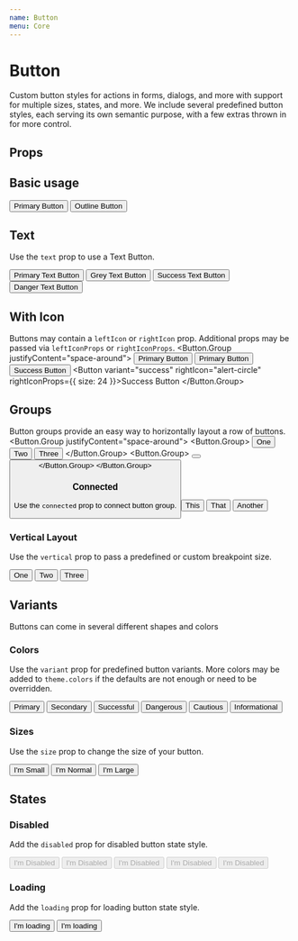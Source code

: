 ```yaml
---
name: Button
menu: Core
---
```



# Button

Custom button styles for actions in forms, dialogs, and more with support for multiple sizes, states, and more. We include several predefined button styles, each serving its own semantic purpose, with a few extras thrown in for more control.

## Props

<PropsTable of={Button} />

## Basic usage

<Playground>
  <Button.Group justifyContent="space-around">
    <Button>Primary Button</Button>
    <Button outline>Outline Button</Button>
  </Button.Group>
</Playground>

## Text

Use the `text` prop to use a Text Button.

<Playground>
  <Button.Group justifyContent="space-around">
    <Button text>Primary Text Button</Button>
    <Button text variant="grey">Grey Text Button</Button>
    <Button text variant="success">Success Text Button</Button>
    <Button text variant="danger">Danger Text Button</Button>
  </Button.Group>
</Playground>

## With Icon

Buttons may contain a `leftIcon` or `rightIcon` prop. Additional props may be passed via `leftIconProps` or `rightIconProps`.
<Playground>
  <Button.Group justifyContent="space-around">
    <Button leftIcon="alert">Primary Button</Button>
    <Button rightIcon="alert">Primary Button</Button>
    <Button variant="success" leftIcon="alert-circle">Success Button</Button>
    <Button variant="success" rightIcon="alert-circle" rightIconProps={{ size: 24 }}>Success Button</Button>
  </Button.Group>
</Playground>

## Groups

Button groups provide an easy way to horizontally layout a row of buttons.
<Playground>
  <Button.Group justifyContent="space-around">
    <Button.Group>
      <Button>One</Button>
      <Button>Two</Button>
      <Button variant="secondary">Three</Button>
    </Button.Group>
    <Button.Group>
      <Button leftIcon="alert" />
      <Button variant="secondary" leftIcon="alert-circle" />
    </Button.Group>
  </Button.Group>
</Playground>

### Connected

Use the `connected` prop to connect button group.

<Playground>
    <Button.Group connected justifyContent="center">
      <Button>This</Button>
      <Button>That</Button>
      <Button variant="secondary">Another</Button>
    </Button.Group>
</Playground>

### Vertical Layout

Use the `vertical` prop to pass a predefined or custom breakpoint size.

<Playground>
  <Button.Group vertical="md">
    <Button>One</Button>
    <Button>Two</Button>
    <Button variant="secondary">Three</Button>
  </Button.Group>
</Playground>

## Variants

Buttons can come in several different shapes and colors

### Colors

Use the `variant` prop for predefined button variants. More colors may be added to `theme.colors` if the defaults are not enough or need to be overridden.

<Playground>
   <Button.Group justifyContent="space-around">
    <Button variant="primary">Primary</Button>
    <Button variant="secondary">Secondary</Button>
    <Button variant="success">Successful</Button>
    <Button variant="danger">Dangerous</Button>
    <Button variant="warning">Cautious</Button>
    <Button variant="grey">Informational</Button>
  </Button.Group>
</Playground>

### Sizes

Use the `size` prop to change the size of your button.

<Playground>
  <Button.Group justifyContent="space-around">
    <Button size="sm">I'm Small</Button>
    <Button>I'm Normal</Button>
    <Button size="lg">I'm Large</Button>
  </Button.Group>
</Playground>

## States

### Disabled

Add the `disabled` prop for disabled button state style.

<Playground>
  <Button.Group justifyContent="space-around">
    <Button disabled>I'm Disabled</Button>
    <Button variant="secondary" disabled>I'm Disabled</Button>
    <Button variant="grey" disabled>I'm Disabled</Button>
    <Button variant="success" disabled>I'm Disabled</Button>
    <Button variant="danger" disabled>I'm Disabled</Button>
  </Button.Group>
</Playground>

### Loading

Add the `loading` prop for loading button state style.

<Playground>
  <Button.Group justifyContent="space-around">
    <Button loading>I'm loading</Button>
    <Button loading outline>I'm loading</Button>
  </Button.Group>
</Playground>
